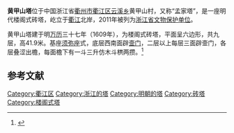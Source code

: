 {{coord|29|00|05|N|118|57|42|E|scale:10000|display=title}}
{{文物保护单位
| 级别 = 省级
| 省区市 = 浙江省
| 名称 = 黄甲山塔
| 图片 = 
| 所在 = [[衢州市|衢州市]][[衢江区|衢江区]]
| 分类 = 古建筑
| 时代 = 明
| 编号 = 6-97
| 登录 = 2011年1月7日
}}
'''黄甲山塔'''位于中国浙江省[[衢州市|衢州市]][[衢江区|衢江区]][[云溪乡|云溪乡]]黄甲山村，又称“孟家塔”，是一座明代楼阁式砖塔，屹立于[[衢江|衢江]]北岸，2011年被列为[[浙江省文物保护单位|浙江省文物保护单位]]。

黄甲山塔建于明[[万历|万历]]三十七年（1609年），为楼阁式砖塔，平面呈六边形，共九层，高41.9米。基座[[须弥座|须弥座]]式，底层西南面辟[[壸门|壸门]]，二层以上每层三面辟壸门，各层叠涩出檐，每面檐下有一斗三升仿木斗栱两攒。<ref>{{Cite book |author=国家文物局主编 |title=中国文物地图集·浙江分册（下） |publisher=文物出版社 |year=2009 |isbn=978-7-5010-2395-0 |pages=550 }}</ref>

==参考文献==
{{reflist}}
{{钱塘江沿岸的楼阁与塔}}
{{衢州市境内的浙江省文物保护单位}}

{{DEFAULTSORT:H黄}}
[[Category:衢江区|Category:衢江区]]
[[Category:浙江的塔|Category:浙江的塔]]
[[Category:明朝的塔|Category:明朝的塔]]
[[Category:砖塔|Category:砖塔]]
[[Category:楼阁式塔|Category:楼阁式塔]]